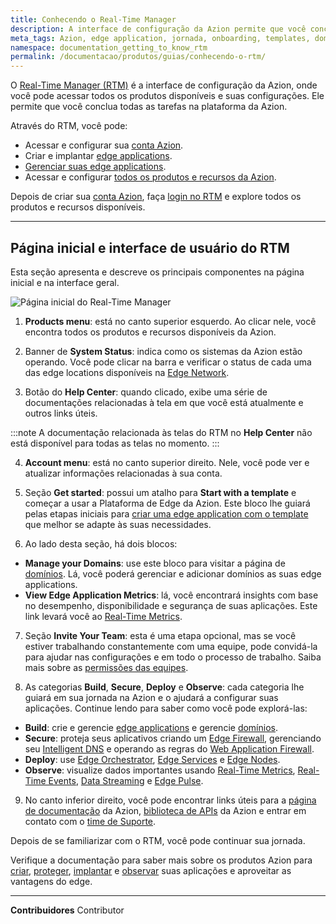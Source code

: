 ```yaml
---
title: Conhecendo o Real-Time Manager
description: A interface de configuração da Azion permite que você conclua todas as tarefas na plataforma.
meta_tags: Azion, edge application, jornada, onboarding, templates, domínios, tráfego
namespace: documentation_getting_to_know_rtm
permalink: /documentacao/produtos/guias/conhecendo-o-rtm/
---
```


O [Real-Time Manager (RTM)](https://manager.azion.com/) é a interface de configuração da Azion, onde você pode acessar todos os produtos disponíveis e suas configurações. Ele permite que você conclua todas as tarefas na plataforma da Azion.

Através do RTM, você pode:

- Acessar e configurar sua [conta Azion](/pt-br/documentacao/produtos/gestao-de-contas/criar-conta/).
- Criar e implantar [edge applications](/pt-br/documentacao/produtos/edge-application/).
- [Gerenciar suas edge applications](/pt-br/documentacao/produtos/guias/build/definir-configuracoes-principais/).
- Acessar e configurar [todos os produtos e recursos da Azion](/pt-br/documentacao/).

Depois de criar sua [conta Azion](/pt-br/documentacao/produtos/gestao-de-contas/criar-conta/), faça [login no RTM](https://manager.azion.com/) e explore todos os produtos e recursos disponíveis.

---

## Página inicial e interface de usuário do RTM

Esta seção apresenta e descreve os principais componentes na página inicial e na interface geral.

![Página inicial do Real-Time Manager](/assets/docs/images/uploads/getting-to-know-rtm.png)

1. **Products menu**: está no canto superior esquerdo. Ao clicar nele, você encontra todos os produtos e recursos disponíveis da Azion.

2. Banner de **System Status**: indica como os sistemas da Azion estão operando. Você pode clicar na barra e verificar o status de cada uma das edge locations disponíveis na [Edge Network](https://www.azion.com/pt-br/produtos/edge-network/).

3. Botão do **Help Center**: quando clicado, exibe uma série de documentações relacionadas à tela em que você está atualmente e outros links úteis.

:::note
A documentação relacionada às telas do RTM no **Help Center** não está disponível para todas as telas no momento.
:::

4. **Account menu**: está no canto superior direito. Nele, você pode ver e atualizar informações relacionadas à sua conta.

5. Seção **Get started**: possui um atalho para **Start with a template** e começar a usar a Plataforma de Edge da Azion. Este bloco lhe guiará pelas etapas iniciais para [criar uma edge application com o template](/pt-br/documentacao/produtos/comecar-com-um-template/) que melhor se adapte às suas necessidades.

6. Ao lado desta seção, há dois blocos:
- **Manage your Domains**: use este bloco para visitar a página de [domínios](/pt-br/documentacao/produtos/edge-application/domains/). Lá, você poderá gerenciar e adicionar domínios as suas edge applications.
- **View Edge Application Metrics**: lá, você encontrará insights com base no desempenho, disponibilidade e segurança de suas aplicações. Este link levará você ao [Real-Time Metrics](/pt-br/documentacao/produtos/real-time-metrics/).

7. Seção **Invite Your Team**: esta é uma etapa opcional, mas se você estiver trabalhando constantemente com uma equipe, pode convidá-la para ajudar nas configurações e em todo o processo de trabalho. Saiba mais sobre as [permissões das equipes](/pt-br/documentacao/produtos/gestao-de-contas/teams-permissions/).

8. As categorias **Build**, **Secure**, **Deploy** e **Observe**: cada categoria lhe guiará em sua jornada na Azion e o ajudará a configurar suas aplicações. Continue lendo para saber como você pode explorá-las:

- **Build**: crie e gerencie [edge applications](/pt-br/documentacao/produtos/edge-application/) e gerencie [domínios](/pt-br/documentacao/produtos/edge-application/domains/).
- **Secure**: proteja seus aplicativos criando um [Edge Firewall](/pt-br/documentacao/produtos/edge-firewall/), gerenciando seu [Intelligent DNS](/pt-br/documentacao/produtos/intelligent-dns/) e operando as regras do [Web Application Firewall](/pt-br/documentacao/produtos/edge-firewall/web-application-firewall/).
- **Deploy**: use [Edge Orchestrator](/pt-br/documentacao/produtos/edge-orchestrator/), [Edge Services](/pt-br/documentacao/produtos/edge-orchestrator/edge-services/) e [Edge Nodes](/pt-br/documentacao/produtos/edge-orchestrator/edge-node/).
- **Observe**: visualize dados importantes usando [Real-Time Metrics](/pt-br/documentacao/produtos/real-time-metrics/), [Real-Time Events](/pt-br/documentacao/produtos/real-time-events/), [Data Streaming](/pt-br/documentacao/produtos/data-streaming/) e [Edge Pulse](/pt-br/documentacao/produtos/edge-pulse/).

9. No canto inferior direito, você pode encontrar links úteis para a [página de documentação](/pt-br/documentacao/) da Azion, [biblioteca de APIs](https://api.azion.com/) da Azion e entrar em contato com o [time de Suporte](https://tickets.azion.com/en/support/login).

Depois de se familiarizar com o RTM, você pode continuar sua jornada.

Verifique a documentação para saber mais sobre os produtos Azion para [criar](/pt-br/documentacao/produtos/build/), [proteger](/pt-br/documentacao/produtos/secure/), [implantar](/pt-br/documentacao/produtos/deploy/) e [observar](/pt-br/documentacao/produtos/observe/) suas aplicações e aproveitar as vantagens do edge.



---


**Contribuidores** <ContributorList>Contributor</ContributorList>
